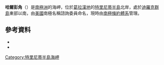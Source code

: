 {{coord|63|18|S|57|50|W|source:GNIS|display=title}}

'''哈爾彭角'''（{{lang-en|Halpern Point}}）是[[南極洲|南極洲]]的海岬，位於[[葛拉漢地|葛拉漢地]]的[[特里尼蒂半島|特里尼蒂半島]]北岸，處於[[迪羅克群島|迪羅克群島]]東部以南，由[[美國|美國]]南極名稱諮詢委員命名，現時由[[南極條約體系|南極條約體系]]管理。

==參考資料==
*{{cite gnis | type = antarid | id = 6261| name = Halpern Point | accessdate = 2012-05-17}}
*{{usgs-gazetteer|id=6261}}

{{DEFAULTSORT:Halpern Point}}
[[Category:特里尼蒂半島海岬|Category:特里尼蒂半島海岬]]


{{TrinityPeninsula-geo-stub}}